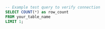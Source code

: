 ```sql
-- Example test query to verify connection
SELECT COUNT(*) as row_count 
FROM your_table_name 
LIMIT 1;
```